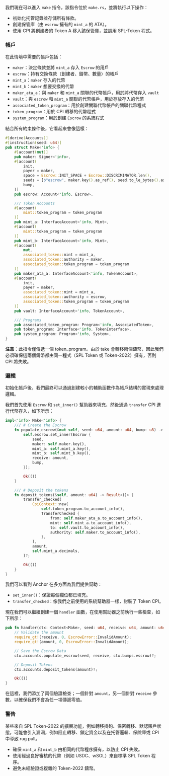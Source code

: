 
<ArticleSection name="Make" id="make" level="h2" />

我們現在可以進入 `make` 指令，該指令位於 `make.rs`，並將執行以下操作：
- 初始化托管記錄並存儲所有條款。
- 創建保管庫（由 `escrow` 擁有的 `mint_a` 的 ATA）。
- 使用 CPI 將創建者的 Token A 移入該保管庫，並調用 SPL-Token 程式。

### 帳戶 

在此情境中需要的帳戶包括：
- `maker`：決定條款並將 `mint_a` 存入 `Escrow` 的用戶
- `escrow`：持有交換條款（創建者、鑄幣、數量）的帳戶
- `mint_a`：`maker` 存入的代幣
- `mint_b`：`maker` 想要交換的代幣
- `maker_ata_a`：與 `maker` 和 `mint_a` 關聯的代幣帳戶，用於將代幣存入 `vault`
- `vault`：與 `escrow` 和 `mint_a` 關聯的代幣帳戶，用於存放存入的代幣
- `associated_token_program`：用於創建關聯代幣帳戶的關聯代幣程式
- `token_program`：用於 CPI 轉移的代幣程式
- `system_program`：用於創建 `Escrow` 的系統程式

結合所有約束條件後，它看起來會像這樣：

```rust
#[derive(Accounts)]
#[instruction(seed: u64)]
pub struct Make<'info> {
    #[account(mut)]
    pub maker: Signer<'info>,
    #[account(
        init,
        payer = maker,
        space = Escrow::INIT_SPACE + Escrow::DISCRIMINATOR.len(),
        seeds = [b"escrow", maker.key().as_ref(), seed.to_le_bytes().as_ref()],
        bump,
    )]
    pub escrow: Account<'info, Escrow>,

    /// Token Accounts
    #[account(
        mint::token_program = token_program
    )]
    pub mint_a: InterfaceAccount<'info, Mint>,
    #[account(
        mint::token_program = token_program
    )]
    pub mint_b: InterfaceAccount<'info, Mint>,
    #[account(
        mut,
        associated_token::mint = mint_a,
        associated_token::authority = maker,
        associated_token::token_program = token_program
    )]
    pub maker_ata_a: InterfaceAccount<'info, TokenAccount>,
    #[account(
        init,
        payer = maker,
        associated_token::mint = mint_a,
        associated_token::authority = escrow,
        associated_token::token_program = token_program
    )]
    pub vault: InterfaceAccount<'info, TokenAccount>,

    /// Programs
    pub associated_token_program: Program<'info, AssociatedToken>,
    pub token_program: Interface<'info, TokenInterface>,
    pub system_program: Program<'info, System>,
}
```

**注意**：此指令僅傳遞一個 token_program。由於 take 會轉移兩個鑄幣，因此我們必須確保這兩個鑄幣都由同一程式（SPL Token 或 Token-2022）擁有，否則 CPI 將失敗。

### 邏輯 

初始化帳戶後，我們最終可以通過創建較小的輔助函數作為帳戶結構的實現來處理邏輯。

我們首先使用 `Escrow` 和 `set_inner()` 幫助器來填充，然後通過 `transfer` CPI 進行代幣存入，如下所示：

```rust
impl<'info> Make<'info> {
    /// # Create the Escrow
    fn populate_escrow(&mut self, seed: u64, amount: u64, bump: u8) -> Result<()> {
        self.escrow.set_inner(Escrow {
            seed,
            maker: self.maker.key(),
            mint_a: self.mint_a.key(),
            mint_b: self.mint_b.key(),
            receive: amount,
            bump,
        });

        Ok(())
    }

    /// # Deposit the tokens
    fn deposit_tokens(&self, amount: u64) -> Result<()> {
        transfer_checked(
            CpiContext::new(
                self.token_program.to_account_info(),
                TransferChecked {
                    from: self.maker_ata_a.to_account_info(),
                    mint: self.mint_a.to_account_info(),
                    to: self.vault.to_account_info(),
                    authority: self.maker.to_account_info(),
                },
            ),
            amount,
            self.mint_a.decimals,
        )?;

        Ok(())
    }
}
```

我們可以看到 Anchor 在多方面為我們提供幫助：
- `set_inner()`：保證每個欄位都已填充。
- `transfer_checked`：像我們之前使用的系統幫助器一樣，封裝了 Token CPI。

現在我們可以繼續創建一個 `handler` 函數，在使用幫助器之前執行一些檢查，如下所示：

```rust
pub fn handler(ctx: Context<Make>, seed: u64, receive: u64, amount: u64) -> Result<()> {
    // Validate the amount
    require_gt!(receive, 0, EscrowError::InvalidAmount);
    require_gt!(amount, 0, EscrowError::InvalidAmount);

    // Save the Escrow Data
    ctx.accounts.populate_escrow(seed, receive, ctx.bumps.escrow)?;

    // Deposit Tokens
    ctx.accounts.deposit_tokens(amount)?;

    Ok(())
}
  ```

在這裡，我們添加了兩個驗證檢查；一個針對 `amount`，另一個針對 `receive` 參數，以確保我們不會為任一項傳遞零值。

### 警告

某些來自 SPL Token-2022 的擴展功能，例如轉移掛鉤、保密轉移、默認賬戶狀態，可能會引入漏洞，例如阻止轉移、鎖定資金以及在托管邏輯、保險庫或 CPI 中導致 rug pull。

- 確保 `mint_a` 和 `mint_b` 由相同的代幣程序擁有，以防止 CPI 失敗。
- 使用經過良好審核的代幣（例如 USDC、wSOL）來自標準 SPL Token 程序。
- 避免未經驗證或複雜的 Token-2022 鑄幣。
